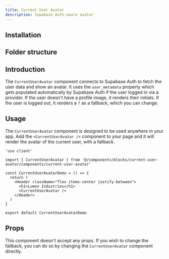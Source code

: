 ```yaml
---
title: Current User Avatar
description: Supabase Auth-aware avatar
---
```


<ComponentPreview name="current-user-avatar-demo" showCode={false} />

## Installation

<BlockItem
  name="current-user-avatar-nextjs"
  description="Renders the avatar of the current user."
/>

## Folder structure

<RegistryBlock itemName="current-user-avatar-nextjs" />

## Introduction

The `CurrentUserAvatar` component connects to Supabase Auth to fetch the user data and show an avatar. It uses the `user_metadata`
property which gets populated automatically by Supabase Auth if the user logged in via a provider. If the user doesn't have a profile image, it renders their initials. If the user is logged out, it renders a `?` as a fallback, which you can change.

## Usage

The `CurrentUserAvatar` component is designed to be used anywhere in your app. Add the `<CurrentUserAvatar />` component to your page and it will render the avatar of the current user, with a fallback.

```tsx
'use client'

import { CurrentUserAvatar } from '@/components/blocks/current-user-avatar/components/current-user-avatar'

const CurrentUserAvatarDemo = () => {
  return (
    <Header className="flex items-center justify-between">
      <h1>Lumon Industries</h1>
      <CurrentUserAvatar />
    </Header>
  )
}

export default CurrentUserAvatarDemo
```

## Props

This component doesn't accept any props. If you wish to change the fallback, you can do so by changing the `CurrentUserAvatar` component directly.
